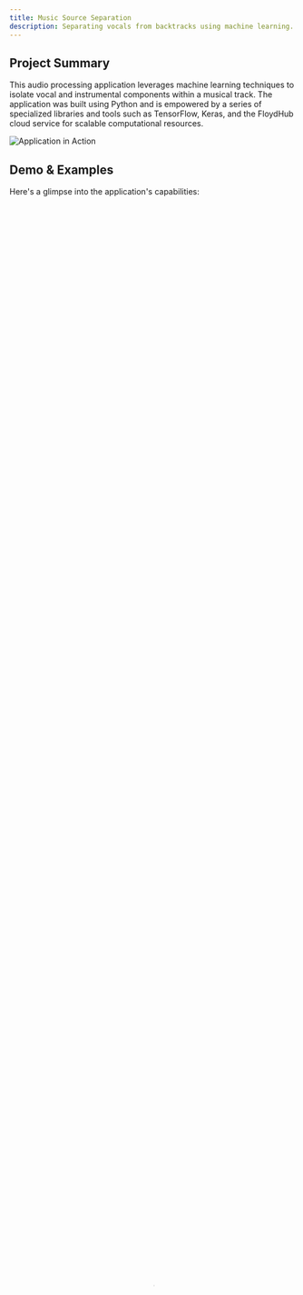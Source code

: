 ```yaml
---
title: Music Source Separation
description: Separating vocals from backtracks using machine learning.
---
```


## Project Summary

This audio processing application leverages machine learning techniques to isolate vocal and instrumental components within a musical track. The application was built using Python and is empowered by a series of specialized libraries and tools such as TensorFlow, Keras, and the FloydHub cloud service for scalable computational resources.

![Application in Action](./mss-1.png "Illustration of the Music Source Separation Application")

## Demo & Examples

Here's a glimpse into the application's capabilities:

<video
  src="ex1.mp4"
  poster="ex1Poster.png"
  preload="metadata"
  width="100%"
  height="100%"
  tabindex="0"
  title="Demo of Music Source Separation"
  type="video/mp4"
  controls
/>

Additionally, I've provided some audio examples to demonstrate the application's ability to separate vocals from instrumentals. Note that these samples are proofs of concept and may contain imperfections that are being addressed in ongoing work.

<Waveform src="okej-210531.1510.mp3" name="Original Mix" gain="-18"/>
<Waveform src="okej-210531.1510_mix_LR.mp3" name="Separated Vocal + Instrumental" gain="-18" />
<Waveform src="okej-210531.1510_ins_org.mp3" name="Original Instrumental" gain="-18" />
<Waveform src="okej-210531.1510_ins_LR.mp3" name="Separated Instrumental" gain="-18" />
<Waveform src="okej-210531.1510_voc_org.mp3" name="Original Vocal" gain="-18" />
<Waveform src="okej-210531.1510_voc_LR.mp3" name="Separated Vocal" gain="-18" />

## Background & Motivation

My fascination with audio signal processing and machine learning led me to tackle the complex challenge of separating distinct elements, like vocals and instrumentals, in a given sound mix. The ability to isolate these components mimics human cognitive processes, where we can focus our auditory attention on specific elements within a complex acoustic environment—like hearing a single conversation in a noisy room or identifying the rustle of leaves amidst bird songs. This cognitive skill has always struck me as awe-inspiring and I was thrilled at the prospect of building a machine learning application that could replicate this capability.

## Technical Details

### The Model

The architecture of this application is largely inspired by a [research paper](https://openaccess.city.ac.uk/id/eprint/19289/1/) that applied a modified UNet neural network originally designed for medical imaging. The authors adapted the UNet to work on spectrograms, which are 2D representations of sound where the x-axis corresponds to time, the y-axis to frequency, and pixel brightness represents sound intensity.

The UNet model was trained using supervised learning methods. Essentially, it learns to associate a given song with its corresponding acapella vocal track. During training, the network adjusts its internal parameters to minimize the difference between its output and the original acapella track.

#### Code Excerpt for UNet Model

Below is a Python code snippet illustrating the architecture of the UNet model, used for music source separation in this project.

```python
import tensorflow as tf
from tensorflow.contrib import keras as keras
from keras import models, layers

class UNet():
  def create_model (self,
      img_shape = (512, 128, 1),
      use_dropout = True):
    '''
      Inputs: an image of shape
        (batch, rows, cols, np.newaxis())
      The encoder part (c1  -> c6) uses leaky relu.
      The decoder part (dc5 -> dc1) uses relu.
      Transposed convolution = Deconvolution
      The decoder part uses dropout
        in the first three layers
      Keras uses dropout when training
        but not when .predict
    '''
    self.use_dropout = use_dropout
    alpha = 0.2       # Amount of leakiness.
    concat_axis = 3   # Concatenate over the filters
    params = {
      "kernel_size": (5, 5),
      "strides": (2, 2),
      "padding": 'same',
    }

    # Applied to the first three deconvolution layers
    self.dropoutParams = {
      "rate": 0.5,
      "noise_shape": None,
      "seed": None,
    }

    # Input
    inputs = layers.Input (
      shape = img_shape,
      name = 'input'
    )

    # Encoder 1
    c1 = layers.Conv2D (
      name = 'c1',
      filters = 16,
      activation = 'linear',
      **params,
    ) (inputs)

    c1 = layers.LeakyReLU (alpha = alpha) (c1)
    c1 = layers.BatchNormalization () (c1)

    # Encoder 2
    c2 = layers.Conv2D (
      name = 'c2',
      filters = 32,
      activation = 'linear',
      **params,
    ) (c1)

    c2 = layers.LeakyReLU (alpha = alpha) (c2)
    c2 = layers.BatchNormalization () (c2)

    # Encoder 3
    c3 = layers.Conv2D (
      name = 'c3'
      filters = 64,
      activation = 'linear',
      **params,
    ) (c2)

    c3 = layers.LeakyReLU (alpha = alpha) (c3)
    c3 = layers.BatchNormalization () (c3)

    # Encoder 4
    c4 = layers.Conv2D (
      filters = 128,
      name = 'c4'
      activation = 'linear',
      **params,
    ) (c3)

    c4 = layers.LeakyReLU (alpha = alpha) (c4)
    c4 = layers.BatchNormalization () (c4)

    # Encoder 5
    c5 = layers.Conv2D (
      name = 'c5'
      filters = 256,
      activation = 'linear',
      **params,
    ) (c4)

    c5 = layers.LeakyReLU (alpha = alpha) (c5)
    c5 = layers.BatchNormalization () (c5)

    # Encoder 6
    c6 = layers.Conv2D (
      name = 'c6'
      filters = 512,
      activation = 'linear',
      **params,
    ) (c5)

    c6 = layers.LeakyReLU (alpha = alpha) (c6)

    c6 = layers.BatchNormalization () (c6)

    # Decoder 5
    dc5 = layers.Conv2DTranspose (
      name = 'dc5'
      filters = 256,
      activation = 'relu',
      **params,
    ) (c6)

    dc5 = layers.BatchNormalization () (dc5)
    dc5 = self.addDropout (dc5)

    # Concat 5
    ch, cw = self.getCropShape (c5, dc5)

    c5_crop = layers.Cropping2D (
      cropping = (ch,cw)
    ) (c5)

    cc5 = layers.concatenate (
      [dc5, c5_crop],
      axis = concat_axis
    )

    # Decoder 4
    dc4 = layers.Conv2DTranspose (
      name = 'dc4'
      filters = 128,
      activation='relu',
      **params,
    ) (cc5)

    dc4 = layers.BatchNormalization () (dc4)
    dc4 = self.addDropout (dc4)

    # Concat 4
    ch, cw = self.getCropShape (c4, dc4)

    c4_crop = layers.Cropping2D (
      cropping = (ch,cw)
    ) (c4)

    cc4 = layers.concatenate (
      [dc4, c4_crop],
      axis = concat_axis
    )

    # Decoder 3
    dc3 = layers.Conv2DTranspose (
      name = 'dc3'
      filters = 64,
      activation = 'relu',
      **params,
    ) (cc4)

    dc3 = self.addDropout (dc3)

    # Concat 3
    ch, cw = self.getCropShape (c3, dc3)

    c3_crop = layers.Cropping2D (
      cropping = (ch,cw)
    ) (c3)

    cc3 = layers.concatenate(
      [dc3, c3_crop],
      axis = concat_axis
    )

    # Decoder 2
    dc2 = layers.Conv2DTranspose (
      filters = 32,
      name = 'dc2'
      activation = 'relu',
      **params,
    ) (cc3)

    dc2 = layers.BatchNormalization () (dc2)

    # Concat 2
    ch, cw = self.getCropShape (c2, dc2)

    c2_crop = layers.Cropping2D (
      cropping = (ch,cw)
    ) (c2)

    cc2 = layers.concatenate (
      [dc2, c2_crop],
      axis = concat_axis
    )

    # Decoder 1
    dc1 = layers.Conv2DTranspose (
      name = 'dc1'
      filters = 16,
      activation = 'relu',
      **params,
    ) (cc2)

    dc1 = layers.BatchNormalization () (dc1)

    # Concat 1
    ch, cw = self.getCropShape (c1, dc1)

    c1_crop = layers.Cropping2D (
      cropping = (ch,cw)
    ) (c1)

    cc1 = layers.concatenate (
      [dc1, c1_crop],
      axis = concat_axis
    )

    # Output
    mask = layers.Conv2DTranspose (
      name = 'mask'
      filters = 1,
      activation = 'sigmoid',
      **params,
    ) (cc1)

    mask = layers.BatchNormalization () (mask)

    ''' Concatenated because we need access to both
      input and output in our custom loss model. '''
    output = layers.concatenate(
      [inputs, mask],
      axis = 3
    )
    model = models.Model (inputs = inputs, outputs = [output])

    return model

  def getCropShape (self, target, refer):
    # width, the 3rd dimension
    cw = (target._keras_shape[2] - refer._keras_shape[2])
    assert (cw >= 0)

    if cw % 2 != 0:
      cw1, cw2 = int(cw/2), int(cw/2) + 1
    else:
      cw1, cw2 = int(cw/2), int(cw/2)

    # height, the 2nd dimension
    ch = (target._keras_shape[1] - refer._keras_shape[1])
    assert (ch >= 0)

    if ch % 2 != 0:
      ch1, ch2 = int(ch/2), int(ch/2) + 1
    else:
      ch1, ch2 = int(ch/2), int(ch/2)

    return (ch1, ch2), (cw1, cw2)

  def addDropout(self, tensor):
    if self.use_dropout():
      return layers.Dropout (**self.dropoutParams) (tensor)
    return tensor

  # We need to make static method
  # because keras wont pass the object proper
  @staticmethod
  def l1norm (y_true, y_pred):
    ''' Custom Loss function
      L1,1 norm of the difference of the target spectrogram
      and the masked input spectrogram '''

    # Get model input
    mix = tf.slice (
      y_pred,
      [0, 0, 0, 0],
      [-1, -1, -1, 1],
    )

    # Get model output
    mask = tf.slice (
      y_pred,
      [0, 0, 0, 1],
      [-1, -1, -1, -1],
    )

    '''' Multiply the input spectrogram
      with the mask generated by the model
      to get the spectrogram for the
      acapella or intrumental '''

    y_pred = tf.multiply(mix, mask)

    ''' Calculate the cost based on the distance
      from the provided source truth "label" '''
    _loss = tf.reduce_mean (
      tf.reduce_sum (
        tf.abs (
          tf.subtract (y_pred, y_true)),
        axis = (1,2,3)
      )
    )

    return _loss
```

The code details the architecture of the neural network, incorporating various layers such as Conv2D, LeakyReLU, and BatchNormalization, as well as methods for calculating loss and optimizing parameters.


## Future Work

While the current model demonstrates the feasibility of the concept, there are opportunities for further refinement to improve the quality of separation and reduce auditory artifacts. Some avenues include employing more sophisticated training techniques, augmenting the dataset, and potentially incorporating additional features for better generalization.

### Conclusion

This project is a step forward in the pursuit of creating intelligent systems capable of auditory scene analysis, similar to human cognition. It holds a wide range of applications—from enhanced audio editing tools to innovative solutions for the hearing-impaired. I am excited to continue this journey of blending machine learning with audio signal processing to further push the boundaries of what's possible.
